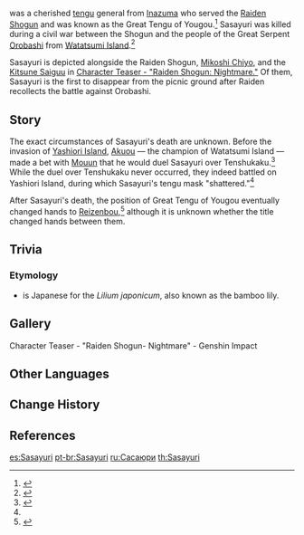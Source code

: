 {{Character Infobox
|image            = NPC Sasayuri.png
|type             = Mentioned
|deceased         = Past
|region           = Inazuma
|affiliation      = Ei
|affiliation2     = Tengu
|affiliation3     = Youkai
|title            = Great Tengu of Yougou
}}
{{Lang|'''Sasayuri'''|ja=笹百合|ja_rm=Sasayuri}} was a cherished [[tengu]] general from [[Inazuma]] who served the [[Ei|Raiden Shogun]] and was known as the Great Tengu of Yougou.<ref name="Akuoumaru">{{Ref/Weapon|Akuoumaru}}</ref> Sasayuri was killed during a civil war between the Shogun and the people of the Great Serpent [[Orobashi]] from [[Watatsumi Island]].<ref>{{Ref/Book|Sangonomiya Chronicles}}</ref>

Sasayuri is depicted alongside the Raiden Shogun, [[Mikoshi Chiyo]], and the [[Kitsune Saiguu]] in [https://youtu.be/ydPqFAEgHzs Character Teaser - "Raiden Shogun: Nightmare."] Of them, Sasayuri is the first to disappear from the picnic ground after Raiden recollects the battle against Orobashi.

==Story==
The exact circumstances of Sasayuri's death are unknown. Before the invasion of [[Yashiori Island]], [[Akuou]] &mdash; the champion of Watatsumi Island &mdash; made a bet with [[Mouun]] that he would duel Sasayuri over Tenshukaku.<ref>{{Ref/Weapon|Mouun's Moon}}</ref> While the duel over Tenshukaku never occurred, they indeed battled on Yashiori Island, during which Sasayuri's tengu mask "shattered."<ref name="Akuoumaru" />

After Sasayuri's death, the position of Great Tengu of Yougou eventually changed hands to [[Reizenbou]],<ref>{{Ref/Weapon|Redhorn Stonethresher}}</ref> although it is unknown whether the title changed hands between them.

==Trivia==
===Etymology===
* {{Lang|Sasayuri|ja=笹百合}} is Japanese for the ''Lilium japonicum'', also known as the bamboo lily.

==Gallery==
<gallery>
Character Teaser - "Raiden Shogun- Nightmare" - Genshin Impact
</gallery>

==Other Languages==
{{Other Languages
|en       = Sasayuri
|zhs      = 笹百合
|zhs_rm   = Shìbǎihé{{Assumed}}
|zht      = 笹百合
|zht_rm   = Shìbǎihé{{Assumed}}
|ja       = {{Rubi|笹|ささ|百合|ゆり}}
|ja_rm    = Sasayuri
|ko       = 사사유리
|ko_rm    = Sasayuri
|es       = Sasayuri
|fr       = Sasayuri
|ru       = Сасаюри
|th       = Sasayuri
|vi       = Sasayuri
|de       = Sasayuri
|id       = <!--no mention-->
|pt       = Sasayuri
|tr       = 
|tr_tl    = 
|it       = 
|it_tl    = 
}}

==Change History==
{{Change History|introduced=2.0}}

==References==
{{Reflist}}

[[es:Sasayuri]]
[[pt-br:Sasayuri]]
[[ru:Сасаюри]]
[[th:Sasayuri]]